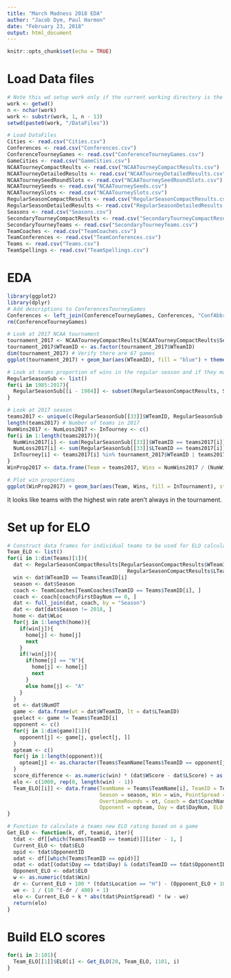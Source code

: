 ```yaml
---
title: "March Madness 2018 EDA"
author: "Jacob Dym, Paul Harmon"
date: "February 23, 2018"
output: html_document
---
```


```r
knitr::opts_chunk$set(echo = TRUE)
```

# Load Data files
```r
# Note this wd setup work only if the current working directory is the MARCHMADNESS folder
work <- getwd()
n <- nchar(work)
work <- substr(work, 1, n - 13)
setwd(paste0(work, "/DataFiles"))

# Load DataFiles
Cities <- read.csv("Cities.csv")
Conferences <- read.csv("Conferences.csv")
ConferenceTourneyGames <- read.csv("ConferenceTourneyGames.csv")
GameCities <- read.csv("GameCities.csv")
NCAATourneyCompactReults <- read.csv("NCAATourneyCompactResults.csv")
NCAATourneyDetailedResults <- read.csv("NCAATourneyDetailedResults.csv")
NCAATourneySeedRoundSlots <- read.csv("NCAATourneySeedRoundSlots.csv")
NCAATourneySeeds <- read.csv("NCAATourneySeeds.csv")
NCAATourneySlots <- read.csv("NCAATourneySlots.csv")
RegularSeasonCompactResults <- read.csv("RegularSeasonCompactResults.csv")
RegularSeasonDetailedResults <- read.csv("RegularSeasonDetailedResults.csv")
Seasons <- read.csv("Seasons.csv")
SecondaryTourneyCompactResults <- read.csv("SecondaryTourneyCompactResults.csv")
SecondaryTourneyTeams <- read.csv("SecondaryTourneyTeams.csv")
TeamCoaches <- read.csv("TeamCoaches.csv")
TeamConferences <- read.csv("TeamConferences.csv")
Teams <- read.csv("Teams.csv")
TeamSpellings <- read.csv("TeamSpellings.csv")
```

# EDA
```r
library(ggplot2)
library(dplyr)
# Add descriptions to ConferencesTourneyGames
Conferences <- left_join(ConferenceTourneyGames, Conferences, "ConfAbbrev")
rm(ConferenceTourneyGames)

# Look at 2017 NCAA tournament
tournament_2017 <- NCAATourneyCompactReults[NCAATourneyCompactReults$Season == 2017, ]
tournament_2017$WTeamID <- as.factor(tournament_2017$WTeamID)
dim(tournament_2017) # Verify there are 67 games
ggplot(tournament_2017) + geom_bar(aes(WTeamID), fill = "blue") + theme_bw() # Verify the number of wins (6-7 for first place)

# Look at teams proportion of wins in the regular season and if they make it to the tournament
RegularSeasonSub <- list()
for(i in 1985:2017){
  RegularSeasonSub[[i - 1984]] <- subset(RegularSeasonCompactResults, Season == i)
}

# Look at 2017 season
teams2017 <- unique(c(RegularSeasonSub[[33]]$WTeamID, RegularSeasonSub[[33]]$LTeamID))
length(teams2017) # Number of teams in 2017
NumWins2017 <- NumLoss2017 <- InTourney <- c()
for(i in 1:length(teams2017)){
  NumWins2017[i] <- sum(RegularSeasonSub[[33]]$WTeamID == teams2017[i])
  NumLoss2017[i] <- sum(RegularSeasonSub[[33]]$LTeamID == teams2017[i])
  InTourney[i] <- teams2017[i] %in% tournament_2017$WTeamID | teams2017[i] %in% tournament_2017$LTeamID
}
WinProp2017 <- data.frame(Team = teams2017, Wins = NumWins2017 / (NumWins2017 + NumLoss2017), InTournament = InTourney)

# Plot win proportions
ggplot(WinProp2017) + geom_bar(aes(Team, Wins, fill = InTournament), stat = "identity") + theme_bw()
```
It looks like teams with the highest win rate aren't always in the tournament.

# Set up for ELO
```r
# Construct data frames for individual teams to be used for ELO calculations
Team_ELO <- list()
for(i in 1:dim(Teams)[1]){
  dat <- RegularSeasonCompactResults[RegularSeasonCompactResults$WTeamID == Teams$TeamID[i] |
                                       RegularSeasonCompactResults$LTeamID == Teams$TeamID[i], ]
  win <- dat$WTeamID == Teams$TeamID[i]
  season <- dat$Season
  coach <- TeamCoaches[TeamCoaches$TeamID == Teams$TeamID[i], ]
  coach <- coach[coach$FirstDayNum == 0, ]
  dat <- full_join(dat, coach, by = "Season")
  dat <- dat[dat$Season != 2018, ]
  home <- dat$WLoc
  for(j in 1:length(home)){
    if(win[j]){
      home[j] <- home[j]
      next
    }
    if(!win[j]){
      if(home[j] == "N"){
        home[j] <- home[j]
        next
      }
      else home[j] <- "A"
    }
  }
  ot <- dat$NumOT
  game <- data.frame(wt = dat$WTeamID, lt = dat$LTeamID)
  gselect <- game != Teams$TeamID[i]
  opponent <- c()
  for(j in 1:dim(game)[1]){
    opponent[j] <- game[j, gselect[j, ]] 
  }
  opteam <- c()
  for(j in 1:length(opponent)){
    opteam[j] <- as.character(Teams$TeamName[Teams$TeamID == opponent[j]])
  }
  score_difference <- as.numeric(win) * (dat$WScore - dat$LScore) + as.numeric(!win) * (dat$LScore - dat$WScore)
  elo <- c(1000, rep(0, length(win) - 1))
  Team_ELO[[i]] <- data.frame(TeamName = Teams$TeamName[i], TeamID = Teams$TeamID[i], 
                              Season = season, Win = win, PointSpread = score_difference, Location = home,
                              OvertimeRounds = ot, Coach = dat$CoachName, OpponentID = opponent, 
                              Opponent = opteam, Day = dat$DayNum, ELO = elo) 
}

# Function to calculate a teams new ELO rating based on a game
Get_ELO <- function(k, df, teamid, iter){
  tdat <- df[[which(Teams$TeamID == teamid)]][iter - 1, ]
  Current_ELO <- tdat$ELO
  opid <- tdat$OpponentID
  odat <- df[[which(Teams$TeamID == opid)]]
  odat <- odat[(odat$Day == tdat$Day) & (odat$TeamID == tdat$OpponentID) & (odat$Season == tdat$Season), ]
  Opponent_ELO <- odat$ELO
  w <- as.numeric(tdat$Win)
  dr <- Current_ELO + 100 * (tdat$Location == "H") - (Opponent_ELO + 100 * (odat$Location == "H"))
  we <- 1 / (10 ^(-dr / 400) + 1)
  elo <- Current_ELO + k * abs(tdat$PointSpread) * (w - we)
  return(elo)
}
```

# Build ELO scores
```r
for(i in 2:101){
  Team_ELO[[1]]$ELO[i] <- Get_ELO(20, Team_ELO, 1101, i) 
}
```

